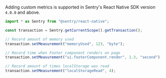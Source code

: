 Adding custom metrics is supported in Sentry's React Native SDK version `4.0.0` and above.

```javascript
import * as Sentry from "@sentry/react-native";

const transaction = Sentry.getCurrentScope().getTransaction();

// Record amount of memory used
transaction.setMeasurement("memoryUsed", 123, "byte");

// Record time when Footer component renders on page
transaction.setMeasurement("ui.footerComponent.render", 1.3, "second");

// Record amount of times localStorage was read
transaction.setMeasurement("localStorageRead", 4);
```
